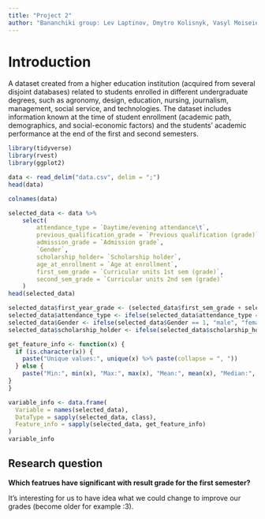 ```yaml
---
title: "Project 2"
author: "Bananchiki group: Lev Laptinov, Dmytro Kolisnyk, Vasyl Moiseiev"
---
```


# Introduction

A dataset created from a higher education institution (acquired from several disjoint databases) related to students enrolled in different undergraduate degrees, such as agronomy, design, education, nursing, journalism, management, social service, and technologies. The dataset includes information known at the time of student enrollment (academic path, demographics, and social-economic factors) and the students' academic performance at the end of the first and second semesters.

```r
library(tidyverse)
library(rvest)
library(ggplot2)
```

```r
data <- read_delim("data.csv", delim = ";")
head(data)

```

```r
colnames(data)
```

```r
selected_data <- data %>%
    select(
        attendance_type = `Daytime/evening attendance\t`,
        previous_qualification_grade = `Previous qualification (grade)`,
        admission_grade = `Admission grade`,
        `Gender`,
        scholarship_holder= `Scholarship holder`,
        age_at_enrollment = `Age at enrollment`,
        first_sem_grade = `Curricular units 1st sem (grade)`,
        second_sem_grade = `Curricular units 2nd sem (grade)`
    )
head(selected_data)
```

```r
selected_data$first_year_grade <- (selected_data$first_sem_grade + selected_data$second_sem_grade)/2
selected_data$attendance_type <- ifelse(selected_data$attendance_type == 1, "daytime", "evening")
selected_data$Gender <- ifelse(selected_data$Gender == 1, "male", "female")
selected_data$scholarship_holder <- ifelse(selected_data$scholarship_holder == 1, "yes", "no")
```

```r
get_feature_info <- function(x) {
  if (is.character(x)) {
    paste("Unique values:", unique(x) %>% paste(collapse = ", "))
  } else {
    paste("Min:", min(x), "Max:", max(x), "Mean:", mean(x), "Median:", median(x), "SD:", sd(x))
}
}

variable_info <- data.frame(
  Variable = names(selected_data),
  DataType = sapply(selected_data, class),
  Feature_info = sapply(selected_data, get_feature_info)
)
variable_info
```

## Research question

**Which featrues have significant with result grade for the first semester?**

It's interesting for us to have idea what we could change to improve our grades (become older for example :3).